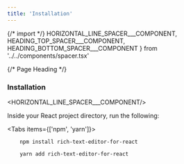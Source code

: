 ```yaml
---
title: 'Installation'
---
```


{/* import */}
    HORIZONTAL_LINE_SPACER___COMPONENT,
    HEADING_TOP_SPACER___COMPONENT, 
    HEADING_BOTTOM_SPACER___COMPONENT
} from '../../components/spacer.tsx'



{/* Page Heading */}
### Installation
<HORIZONTAL_LINE_SPACER___COMPONENT/>

Inside your React project directory, run the following:

<Tabs items={['npm', 'yarn']}>


  <Tab>

   ```shell copy
       npm install rich-text-editor-for-react
   ```
  </Tab>



  <Tab>

   ```shell copy
       yarn add rich-text-editor-for-react
   ```

  </Tab>


</Tabs>





